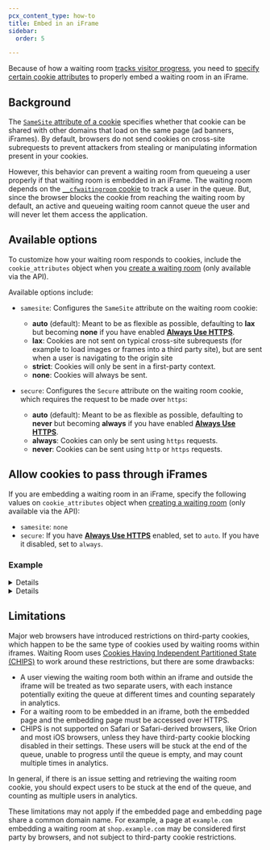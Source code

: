 ```yaml
---
pcx_content_type: how-to
title: Embed in an iFrame
sidebar:
  order: 5

---
```



Because of how a waiting room [tracks visitor progress](#background), you need to [specify certain cookie attributes](#allow-cookies-to-pass-through-iframes) to properly embed a waiting room in an iFrame.

## Background

The [`SameSite` attribute of a cookie](https://developer.mozilla.org/en-US/docs/Web/HTTP/Headers/Set-Cookie/SameSite) specifies whether that cookie can be shared with other domains that load on the same page (ad banners, iFrames). By default, browsers do not send cookies on cross-site subrequests to prevent attackers from stealing or manipulating information present in your cookies.

However, this behavior can prevent a waiting room from queueing a user properly if that waiting room is embedded in an iFrame. The waiting room depends on the [`__cfwaitingroom` cookie](/waiting-room/reference/waiting-room-cookie/) to track a user in the queue. But, since the browser blocks the cookie from reaching the waiting room by default, an active and queueing waiting room cannot queue the user and will never let them access the application.

## Available options

To customize how your waiting room responds to cookies, include the `cookie_attributes` object when you [create a waiting room](/api/operations/waiting-room-create-waiting-room) (only available via the API).

Available options include:

* `samesite`: Configures the `SameSite` attribute on the waiting room cookie:

  * **auto** (default): Meant to be as flexible as possible, defaulting to **lax** but becoming **none** if you have enabled [**Always Use HTTPS**](/ssl/edge-certificates/additional-options/always-use-https/).
  * **lax**: Cookies are not sent on typical cross-site subrequests (for example to load images or frames into a third party site), but are sent when a user is navigating to the origin site
  * **strict**: Cookies will only be sent in a first-party context.
  * **none**: Cookies will always be sent.

* `secure`: Configures the `Secure` attribute on the waiting room cookie, which requires the request to be made over `https`:

  * **auto** (default): Meant to be as flexible as possible, defaulting to **never** but becoming **always** if you have enabled [**Always Use HTTPS**](/ssl/edge-certificates/additional-options/always-use-https/).
  * **always**: Cookies can only be sent using `https` requests.
  * **never**: Cookies can be sent using `http` or `https` requests.

## Allow cookies to pass through iFrames

If you are embedding a waiting room in an iFrame, specify the following values on `cookie_attributes` object when [creating a waiting room](/api/operations/waiting-room-create-waiting-room) (only available via the API):

* `samesite`: `none`
* `secure`: If you have [**Always Use HTTPS**](/ssl/edge-certificates/additional-options/always-use-https/) enabled, set to `auto`. If you have it disabled, set to `always`.

### Example


<Details header="Request">

```bash
curl "https://api.cloudflare.com/client/v4/zones/{zone_id}/waiting_rooms" \
--header "Authorization: Bearer <API_TOKEN>" \
--header "Content-Type: application/json" \
--data '{
  "name": "shop_waiting_room",
  "description": "Waiting room for webshop",
  "host": "shop.example.com",
  "path": "/shop",
  "queue_all": true,
  "new_users_per_minute": 200,
  "total_active_users": 300,
  "session_duration": 1,
  "disable_session_renewal": false,
  "json_response_enabled": false,
  "queueing_method": "FIFO",
  "cookie_attributes": {
    "samesite": "none",
    "secure": "auto"
  }
}'
```


</Details>


<Details header="Response">

```json
{
  "success": true,
  "errors": [],
  "messages": [],
  "result": [
    {
      "id": "1111111111111111111111",
      "created_on": "2021-01-01T05:20:00.12345Z",
      "modified_on": "2021-01-01T05:20:00.12345Z",
      "name": "shop_waiting_room",
      "description": "Waiting room for webshop",
      "host": "shop.example.com",
      "path": "/shop",
      "queue_all": true,
      "new_users_per_minute": 200,
      "total_active_users": 300,
      "session_duration": 1,
      "disable_session_renewal": false,
      "json_response_enabled": false,
      "queueing_method": "FIFO",
      "cookie_attributes": {
        "samesite": "none",
        "secure": "auto"
      }
    }
  ]
}
```


</Details>

## Limitations

Major web browsers have introduced restrictions on third-party cookies, which happen to be the same type of cookies used by waiting rooms within iframes. Waiting Room uses [Cookies Having Independent Partitioned State (CHIPS)](https://developer.mozilla.org/en-US/docs/Web/Privacy/Privacy_sandbox/Partitioned_cookies) to work around these restrictions, but there are some drawbacks:

* A user viewing the waiting room both within an iframe and outside the iframe will be treated as two separate users, with each instance potentially exiting the queue at different times and counting separately in analytics.
* For a waiting room to be embedded in an iframe, both the embedded page and the embedding page must be accessed over HTTPS.
* CHIPS is not supported on Safari or Safari-derived browsers, like Orion and most iOS browsers, unless they have third-party cookie blocking disabled in their settings. These users will be stuck at the end of the queue, unable to progress until the queue is empty, and may count multiple times in analytics.

In general, if there is an issue setting and retrieving the waiting room cookie, you should expect users to be stuck at the end of the queue, and counting as multiple users in analytics.

These limitations may not apply if the embedded page and embedding page share a common domain name. For example, a page at `example.com` embedding a waiting room at `shop.example.com` may be considered first party by browsers, and not subject to third-party cookie restrictions.
